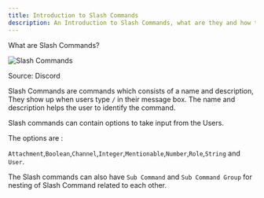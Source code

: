 ```yaml
---
title: Introduction to Slash Commands
description: An Introduction to Slash Commands, what are they and how they work.
---
```


What are Slash Commands?

![Slash Commands](/docs/slashCommandFromDiscord.png)

Source: Discord

Slash Commands are commands which consists of a name and description, They show up when users type `/` in their message box. The name and description helps the user to identify the command.

Slash commands can contain options to take input from the Users.

The options are :

`Attachment`,`Boolean`,`Channel`,`Integer`,`Mentionable`,`Number`,`Role`,`String` and `User`.

The Slash commands can also have `Sub Command` and `Sub Command Group` for nesting of Slash Command related to each other.
